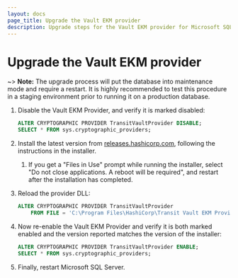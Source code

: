 ```yaml
---
layout: docs
page_title: Upgrade the Vault EKM provider
description: Upgrade steps for the Vault EKM provider for Microsoft SQL Server.
---
```


# Upgrade the Vault EKM provider

~> **Note:** The upgrade process will put the database into maintenance mode and
    require a restart. It is highly recommended to test this procedure in a
    staging environment prior to running it on a production database.

1. Disable the Vault EKM Provider, and verify it is marked disabled:

    ```sql
    ALTER CRYPTOGRAPHIC PROVIDER TransitVaultProvider DISABLE;
    SELECT * FROM sys.cryptographic_providers;
    ```

1. Install the latest version from [releases.hashicorp.com][releases], following
  the instructions in the installer.
    1. If you get a "Files in Use" prompt while running the installer, select
      "Do not close applications. A reboot will be required", and restart
      after the installation has completed.
1. Reload the provider DLL:

    ```sql
    ALTER CRYPTOGRAPHIC PROVIDER TransitVaultProvider
        FROM FILE = 'C:\Program Files\HashiCorp\Transit Vault EKM Provider\TransitVaultEKM.dll';
    ```

1. Now re-enable the Vault EKM Provider and verify it is both marked enabled
  and the version reported matches the version of the installer:

    ```sql
    ALTER CRYPTOGRAPHIC PROVIDER TransitVaultProvider ENABLE;
    SELECT * FROM sys.cryptographic_providers;
    ```

1. Finally, restart Microsoft SQL Server.

[releases]: https://releases.hashicorp.com/vault-mssql-ekm-provider/
